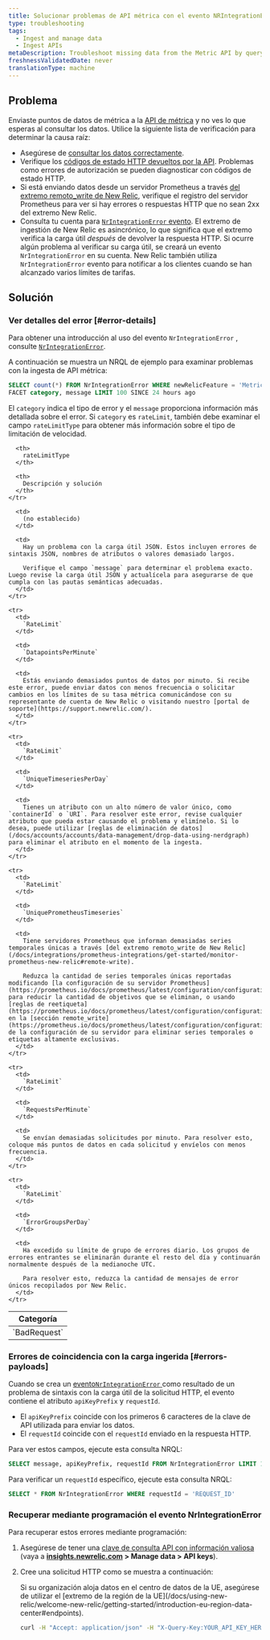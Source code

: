 ```yaml
---
title: Solucionar problemas de API métrica con el evento NRIntegrationError
type: troubleshooting
tags:
  - Ingest and manage data
  - Ingest APIs
metaDescription: Troubleshoot missing data from the Metric API by querying NRIntegrationError data.
freshnessValidatedDate: never
translationType: machine
---
```


## Problema

Enviaste puntos de datos de métrica a la [API de métrica](/docs/introduction-new-relic-metric-api) y no ves lo que esperas al consultar los datos. Utilice la siguiente lista de verificación para determinar la causa raíz:

* Asegúrese de [consultar los datos correctamente](/docs/introduction-new-relic-metric-api#view-and-query).
* Verifique los [códigos de estado HTTP devueltos por la API](/docs/report-metrics-metric-api#response-validation). Problemas como errores de autorización se pueden diagnosticar con códigos de estado HTTP.
* Si está enviando datos desde un servidor Prometheus a través [del extremo remoto_write de New Relic](/docs/integrations/prometheus-integrations/get-started/monitor-prometheus-new-relic#remote-write), verifique el registro del servidor Prometheus para ver si hay errores o respuestas HTTP que no sean 2xx del extremo New Relic.
* Consulta tu cuenta para [`NrIntegrationError` evento](/docs/telemetry-data-platform/manage-data/nrintegrationerror). El extremo de ingestión de New Relic es asincrónico, lo que significa que el extremo verifica la carga útil _después_ de devolver la respuesta HTTP. Si ocurre algún problema al verificar su carga útil, se creará un evento `NrIntegrationError` en su cuenta. New Relic también utiliza `NrIntegrationError` evento para notificar a los clientes cuando se han alcanzado varios límites de tarifas.

## Solución

### Ver detalles del error [#error-details]

Para obtener una introducción al uso del evento `NrIntegrationError` , consulte [`NrIntegrationError`](/docs/telemetry-data-platform/manage-data/nrintegrationerror).

A continuación se muestra un NRQL de ejemplo para examinar problemas con la ingesta de API métrica:

```sql
SELECT count(*) FROM NrIntegrationError WHERE newRelicFeature = 'Metrics' 
FACET category, message LIMIT 100 SINCE 24 hours ago
```

El `category` indica el tipo de error y el `message` proporciona información más detallada sobre el error. Si `category` es `rateLimit`, también debe examinar el campo `rateLimitType` para obtener más información sobre el tipo de limitación de velocidad.

<table>
  <thead>
    <tr>
      <th>
        Categoría
      </th>

      <th>
        rateLimitType
      </th>

      <th>
        Descripción y solución
      </th>
    </tr>
  </thead>

  <tbody>
    <tr>
      <td>
        `BadRequest`
      </td>

      <td>
        (no establecido)
      </td>

      <td>
        Hay un problema con la carga útil JSON. Estos incluyen errores de sintaxis JSON, nombres de atributos o valores demasiado largos.

        Verifique el campo `message` para determinar el problema exacto. Luego revise la carga útil JSON y actualícela para asegurarse de que cumpla con las pautas semánticas adecuadas.
      </td>
    </tr>

    <tr>
      <td>
        `RateLimit`
      </td>

      <td>
        `DatapointsPerMinute`
      </td>

      <td>
        Estás enviando demasiados puntos de datos por minuto. Si recibe este error, puede enviar datos con menos frecuencia o solicitar cambios en los límites de su tasa métrica comunicándose con su representante de cuenta de New Relic o visitando nuestro [portal de soporte](https://support.newrelic.com/).
      </td>
    </tr>

    <tr>
      <td>
        `RateLimit`
      </td>

      <td>
        `UniqueTimeseriesPerDay`
      </td>

      <td>
        Tienes un atributo con un alto número de valor único, como `containerId` o `URI`. Para resolver este error, revise cualquier atributo que pueda estar causando el problema y elimínelo. Si lo desea, puede utilizar [reglas de eliminación de datos](/docs/accounts/accounts/data-management/drop-data-using-nerdgraph) para eliminar el atributo en el momento de la ingesta.
      </td>
    </tr>

    <tr>
      <td>
        `RateLimit`
      </td>

      <td>
        `UniquePrometheusTimeseries`
      </td>

      <td>
        Tiene servidores Prometheus que informan demasiadas series temporales únicas a través [del extremo remoto_write de New Relic](/docs/integrations/prometheus-integrations/get-started/monitor-prometheus-new-relic#remote-write).

        Reduzca la cantidad de series temporales únicas reportadas modificando [la configuración de su servidor Prometheus](https://prometheus.io/docs/prometheus/latest/configuration/configuration/) para reducir la cantidad de objetivos que se eliminan, o usando [reglas de reetiqueta](https://prometheus.io/docs/prometheus/latest/configuration/configuration/#relabel_config) en la [sección remote_write](https://prometheus.io/docs/prometheus/latest/configuration/configuration/#remote_write) de la configuración de su servidor para eliminar series temporales o etiquetas altamente exclusivas.
      </td>
    </tr>

    <tr>
      <td>
        `RateLimit`
      </td>

      <td>
        `RequestsPerMinute`
      </td>

      <td>
        Se envían demasiadas solicitudes por minuto. Para resolver esto, coloque más puntos de datos en cada solicitud y envíelos con menos frecuencia.
      </td>
    </tr>

    <tr>
      <td>
        `RateLimit`
      </td>

      <td>
        `ErrorGroupsPerDay`
      </td>

      <td>
        Ha excedido su límite de grupo de errores diario. Los grupos de errores entrantes se eliminarán durante el resto del día y continuarán normalmente después de la medianoche UTC.

        Para resolver esto, reduzca la cantidad de mensajes de error únicos recopilados por New Relic.
      </td>
    </tr>
  </tbody>
</table>

### Errores de coincidencia con la carga ingerida [#errors-payloads]

Cuando se crea un [evento`NrIntegrationError` ](/docs/telemetry-data-platform/manage-data/nrintegrationerror)como resultado de un problema de sintaxis con la carga útil de la solicitud HTTP, el evento contiene el atributo `apiKeyPrefix` y `requestId`.

* El `apiKeyPrefix` coincide con los primeros 6 caracteres de la clave de API utilizada para enviar los datos.
* El `requestId` coincide con el `requestId` enviado en la respuesta HTTP.

Para ver estos campos, ejecute esta consulta NRQL:

```sql
SELECT message, apiKeyPrefix, requestId FROM NrIntegrationError LIMIT 100
```

Para verificar un `requestId` específico, ejecute esta consulta NRQL:

```sql
SELECT * FROM NrIntegrationError WHERE requestId = 'REQUEST_ID'
```

### Recuperar mediante programación el evento NrIntegrationError

Para recuperar estos errores mediante programación:

1. Asegúrese de tener una [clave de consulta API con información valiosa](/docs/insights/insights-api/get-data/query-insights-event-data-api) (vaya a <DoNotTranslate>**[insights.newrelic.com](https://insights.newrelic.com) > Manage data > API keys**</DoNotTranslate>).

2. Cree una solicitud HTTP como se muestra a continuación:

   <Callout variant="tip">
     Si su organización aloja datos en el centro de datos de la UE, asegúrese de utilizar el [extremo de la región de la UE](/docs/using-new-relic/welcome-new-relic/getting-started/introduction-eu-region-data-center#endpoints).
   </Callout>

   ```bash
   curl -H "Accept: application/json" -H "X-Query-Key:YOUR_API_KEY_HERE" "https://insights-api.newrelic.com/v1/accounts/YOUR_ACCOUNT_HERE/query?nrql=SELECT%20*%20FROM%20NrIntegrationError%20where%20newRelicFeature='Metrics'"
   ```